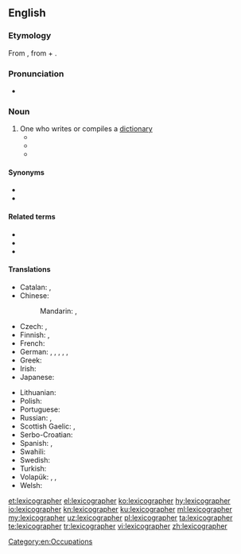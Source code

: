 ==English==
{{wikipedia}}

===Etymology===
From {{der|en|fr|lexicographe}}, from {{der|en|grc|λεξικός||of words}} + {{m|grc|γράφω||write}}.

===Pronunciation===
* {{audio|Lexicographer.ogg|Audio (International)|lang=en}}

===Noun===
{{en-noun}}

# One who writes or compiles a [[dictionary]]
#* {{quote-book|year=1755|passage=A writer of dictionaries; a harmless [[drudge]] that busies himself in tracing the original, and detailing the signification of words.|author={{w|Samuel Johnson}}|title=A Dictionary of the English Language}}
#* {{quote-book|year=1811|passage=Pitt has furnish'd us a word or two / Which lexicographers declined to do.|author={{w|George Gordon Byron}}|title=Hints from Horace}}
#* {{quote-book|year=1860|passage=The best lexicographer may well be content if his productions are received by the world with cold esteem.|author={{w|Thomas Babington Macaulay}}|title=Biographies contributed to the Encyclopædia Britannica}}

====Synonyms====
* {{l|en|dictionarian}}
* {{l|en|lexicographist}}

====Related terms====
* {{l|en|lexicography}}
* {{l|en|lexicon}}
* {{l|en|lexicologist}}

====Translations====
{{trans-top|one who writes or compiles a dictionary}}
* Catalan: {{t|ca|lexicògraf|m}}, {{t|ca|lexicògrafa|f}}
* Chinese:
*: Mandarin: {{t|cmn|詞典編纂者|sc=Hani}}, {{t|cmn|词典编纂者|tr=cídiǎn biānzuǎn zhě|sc=Hani}}
* Czech: {{t|cs|lexikograf|m}}, {{t|cs|slovníkář|m}}
* Finnish: {{t|fi|sanakirjantekijä}}, {{t+|fi|leksikografi}}
* French: {{t+|fr|lexicographe|m}}
* German: {{t+|de|Lexikograf|m}}, {{t|de|Lexikografin|f}}, {{t|de|Lexikograph|m}}, {{t|de|Lexikographin|f}}, {{t|de|Verfasser eines Lexikons|m}}, {{t|de|Verfasserin eines Lexikons|f}}
* Greek: {{t+|el|λεξικογράφος|m|f}}
* Irish: {{t+|ga|foclóirí|m}}
* Japanese: {{t|ja|辞書編集者|tr=じしょへんしゅうしゃ, jisho henshūsha|sc=Jpan}}
{{trans-mid}}
* Lithuanian: {{t|lt|leksikografas|m}}
* Polish: {{t+|pl|leksykograf|m-pr}}
* Portuguese: {{t+|pt|lexicógrafo|m}}
* Russian: {{t+|ru|лексико́граф|m}}, {{t+|ru|слова́рник|m}}
* Scottish Gaelic: {{t|gd|faclairiche|m}}, {{t|gd|facladair|m}}
* Serbo-Croatian: {{t+|sh|leksikògraf|m}}
* Spanish: {{t+|es|lexicógrafo|m}}, {{t+|es|lexicógrafa|f}}
* Swahili: {{t|sw|mwanaleksikografia}}
* Swedish: {{t+|sv|lexikograf|c}}
* Turkish: {{t+|tr|sözlükçü}}
* Volapük: {{qualifier|♂♀}} {{t|vo|vödabukilautan}}, {{qualifier|♂}} {{t|vo|vödabukihilautan}}, {{qualifier|♀}} {{t|vo|vödabukijilautan}}
* Welsh: {{t+|cy|geiriadurwr|m}}
{{trans-bottom}}

[[Category:en:Occupations]]

[[et:lexicographer]]
[[el:lexicographer]]
[[ko:lexicographer]]
[[hy:lexicographer]]
[[io:lexicographer]]
[[kn:lexicographer]]
[[ku:lexicographer]]
[[ml:lexicographer]]
[[my:lexicographer]]
[[uz:lexicographer]]
[[pl:lexicographer]]
[[ta:lexicographer]]
[[te:lexicographer]]
[[tr:lexicographer]]
[[vi:lexicographer]]
[[zh:lexicographer]]